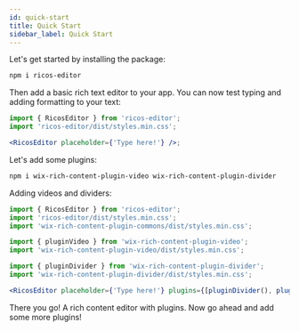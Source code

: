 ```yaml
---
id: quick-start
title: Quick Start
sidebar_label: Quick Start
---
```



Let's get started by installing the package:

```bash
npm i ricos-editor
```

Then add a basic rich text editor to your app. You can now test typing and adding formatting to your text:

```jsx
import { RicosEditor } from 'ricos-editor';
import 'ricos-editor/dist/styles.min.css';

<RicosEditor placeholder={'Type here!'} />;
```

<div className="card">
  <RicosEditor placeholder={'Type here!'} />
</div>

Let's add some plugins:

```bash
npm i wix-rich-content-plugin-video wix-rich-content-plugin-divider
```

Adding videos and dividers:

```jsx
import { RicosEditor } from 'ricos-editor';
import 'ricos-editor/dist/styles.min.css';
import 'wix-rich-content-plugin-commons/dist/styles.min.css';

import { pluginVideo } from 'wix-rich-content-plugin-video';
import 'wix-rich-content-plugin-video/dist/styles.min.css';

import { pluginDivider } from 'wix-rich-content-plugin-divider';
import 'wix-rich-content-plugin-divider/dist/styles.min.css';

<RicosEditor placeholder={'Type here!'} plugins={[pluginDivider(), pluginVideo()]} />;
```

<div className="card">
  <RicosEditor placeholder={'Type here!'} plugins={[pluginDivider(), pluginVideo()]} />
</div>

There you go! A rich content editor with plugins. Now go ahead and add some more plugins!
